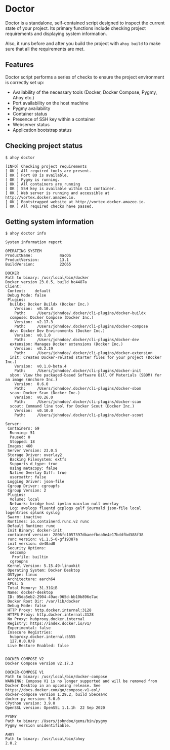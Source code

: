 # Doctor

Doctor is a standalone, self-contained script designed to
inspect the current state of your project. Its primary functions include
checking project requirements and displaying system information.

Also, it runs before and after you build the project with `ahoy build` to make
sure that all the requirements are met.

## Features

Doctor script performs a series of checks to ensure the project
environment is correctly set up:

- Availability of the necessary tools (Docker, Docker Compose, Pygmy, Ahoy etc.)
- Port availability on the host machine
- Pygmy availability
- Container status
- Presence of SSH key within a container
- Webserver status
- Application bootstrap status

## Checking project status

```shell
$ ahoy doctor

[INFO] Checking project requirements
[ OK ] All required tools are present.
[ OK ] Port 80 is available.
[ OK ] Pygmy is running.
[ OK ] All containers are running
[ OK ] SSH key is available within CLI container.
[ OK ] Web server is running and accessible at http://vortex.docker.amazee.io.
[ OK ] Bootstrapped website at http://vortex.docker.amazee.io.
[ OK ] All required checks have passed.
```

## Getting system information

```shell
$ ahoy doctor info

System information report

OPERATING SYSTEM
ProductName:            macOS
ProductVersion:         13.1
BuildVersion:           22C65

DOCKER
Path to binary: /usr/local/bin/docker
Docker version 23.0.5, build bc4487a
Client:
 Context:    default
 Debug Mode: false
 Plugins:
  buildx: Docker Buildx (Docker Inc.)
    Version:  v0.10.4
    Path:     /Users/johndoe/.docker/cli-plugins/docker-buildx
  compose: Docker Compose (Docker Inc.)
    Version:  v2.17.3
    Path:     /Users/johndoe/.docker/cli-plugins/docker-compose
  dev: Docker Dev Environments (Docker Inc.)
    Version:  v0.1.0
    Path:     /Users/johndoe/.docker/cli-plugins/docker-dev
  extension: Manages Docker extensions (Docker Inc.)
    Version:  v0.2.19
    Path:     /Users/johndoe/.docker/cli-plugins/docker-extension
  init: Creates Docker-related starter files for your project (Docker Inc.)
    Version:  v0.1.0-beta.4
    Path:     /Users/johndoe/.docker/cli-plugins/docker-init
  sbom: View the packaged-based Software Bill Of Materials (SBOM) for an image (Anchore Inc.)
    Version:  0.6.0
    Path:     /Users/johndoe/.docker/cli-plugins/docker-sbom
  scan: Docker Scan (Docker Inc.)
    Version:  v0.26.0
    Path:     /Users/johndoe/.docker/cli-plugins/docker-scan
  scout: Command line tool for Docker Scout (Docker Inc.)
    Version:  v0.10.0
    Path:     /Users/johndoe/.docker/cli-plugins/docker-scout

Server:
 Containers: 69
  Running: 51
  Paused: 0
  Stopped: 18
 Images: 460
 Server Version: 23.0.5
 Storage Driver: overlay2
  Backing Filesystem: extfs
  Supports d_type: true
  Using metacopy: false
  Native Overlay Diff: true
  userxattr: false
 Logging Driver: json-file
 Cgroup Driver: cgroupfs
 Cgroup Version: 2
 Plugins:
  Volume: local
  Network: bridge host ipvlan macvlan null overlay
  Log: awslogs fluentd gcplogs gelf journald json-file local logentries splunk syslog
 Swarm: inactive
 Runtimes: io.containerd.runc.v2 runc
 Default Runtime: runc
 Init Binary: docker-init
 containerd version: 2806fc1057397dbaeefbea0e4e17bddfbd388f38
 runc version: v1.1.5-0-gf19387a
 init version: de40ad0
 Security Options:
  seccomp
   Profile: builtin
  cgroupns
 Kernel Version: 5.15.49-linuxkit
 Operating System: Docker Desktop
 OSType: linux
 Architecture: aarch64
 CPUs: 5
 Total Memory: 31.31GiB
 Name: docker-desktop
 ID: 05da5eb2-2904-49ae-965d-bb10b896e7ac
 Docker Root Dir: /var/lib/docker
 Debug Mode: false
 HTTP Proxy: http.docker.internal:3128
 HTTPS Proxy: http.docker.internal:3128
 No Proxy: hubproxy.docker.internal
 Registry: https://index.docker.io/v1/
 Experimental: false
 Insecure Registries:
  hubproxy.docker.internal:5555
  127.0.0.0/8
 Live Restore Enabled: false


DOCKER COMPOSE V2
Docker Compose version v2.17.3

DOCKER-COMPOSE V1
Path to binary: /usr/local/bin/docker-compose
WARNING: Compose V1 is no longer supported and will be removed from Docker Desktop in an upcoming release. See https://docs.docker.com/go/compose-v1-eol/
docker-compose version 1.29.2, build 5becea4c
docker-py version: 5.0.0
CPython version: 3.9.0
OpenSSL version: OpenSSL 1.1.1h  22 Sep 2020

PYGMY
Path to binary: /Users/johndoe/gems/bin/pygmy
Pygmy version unidentifiable.

AHOY
Path to binary: /usr/local/bin/ahoy
2.0.2
```
